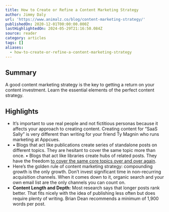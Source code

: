 ```yaml
---
title: How to Create or Refine a Content Marketing Strategy
author: Jimmy Daly
url: 'https://www.animalz.co/blog/content-marketing-strategy/'
publishedOn: 2020-12-01T00:00:00.000Z
lastHighlightedOn: 2024-05-29T21:16:50.084Z
source: reader
category: articles
tags: []
aliases:
  - how-to-create-or-refine-a-content-marketing-strategy
---
```

## Summary

A good content marketing strategy is the key to getting a return on your content investment. Learn the essential elements of the perfect content strategy.

## Highlights
- It’s important to use real people and not fictitious personas because it affects your approach to creating content. Creating content for “SaaS Sally” is very different than writing for your friend Ty Magnin who runs marketing at Appcues.
- • Blogs that act like publications create series of standalone posts on different topics. They are hesitant to cover the same topic more than once.
  • Blogs that act like libraries create hubs of related posts. They have the freedom [to cover the same core topics over and over again](https://www.animalz.co/blog/content-marketing-power-laws/).
- Here’s the golden rule of content marketing strategy: compounding growth is the only growth. Don’t invest significant time in non-recurring acquisition channels. When it comes down to it, organic search and your own email list are the only channels you can count on.
- **Content Length and Depth:** Most research says that longer posts rank better. That fits nicely with the idea of publishing less often but does require plenty of writing. Brian Dean recommends a minimum of 1,900 words per post.
